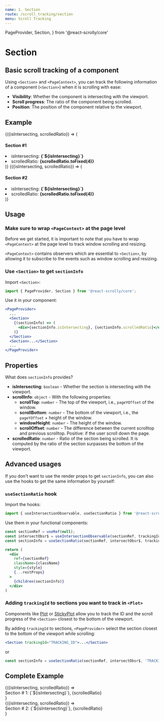 ```yaml
---
name: 1. Section
route: /scroll_tracking/section
menu: Scroll Tracking
---
```


  PageProvider,
  Section,
} from '@react-scrolly/core'


# Section
## Basic scroll tracking of a component

Using `<Section>` and `<PageContext>`, you can track the following information of a component (`<Section>`) when it is scrolling with ease:

- **Visibility**: Whether the component is intersecting with the viewport.
- **Scroll progress**: The ratio of the component being scrolled.
- **Position**: The position of the component relative to the viewport.

## Example
<DemoWrapper>
  <PageProvider>
    <BorderedDemoSection color={defaultColors.gray} height="50vh">
      {({isIntersecting, scrolledRatio}) => (
        <CenterBox>
          <h4>
            Section #1
          </h4>
          <li>isIntersecting: <b>{`${isIntersecting}`}</b></li>
          <li>scrolledRatio: <b>{scrolledRatio.toFixed(4)}</b></li>
        </CenterBox>
      )}
    </BorderedDemoSection>
    <BorderedDemoSection color={defaultColors.gray} height="100vh">
      {({isIntersecting, scrolledRatio}) => (
        <CenterBox>
          <h4>
            Section #2
          </h4>
          <li>isIntersecting: <b>{`${isIntersecting}`}</b></li>
          <li>scrolledRatio: <b>{scrolledRatio.toFixed(4)}</b></li>
        </CenterBox>
      )}
    </BorderedDemoSection>
  </PageProvider>
</DemoWrapper>

## Usage

### Make sure to wrap `<PageContext>` at the page level

Before we get started, it is important to note that you have to wrap `<PageContext>` at the page level to track window scrolling and resizing.

`<PageContext>` contains observers which are essential to `<Section>`,
by allowing it to subscribe to the events such as window scrolling and resizing.

### Use `<Section>` to get `sectionInfo`

Import `<Section>`:
```jsx
import { PageProvider, Section } from '@react-scrolly/core';
```

Use it in your component:
```jsx
<PageProvider>
  ...
  <Section>
    {(sectionInfo) => (
      <div>{sectionInfo.isIntersecting}, {sectionInfo.scrolledRatio}</div>
    )}
  </Section>
  <Section>...</Section>
  ...
</PageProvider>
```


## Properties

What does `sectionInfo` provides?

* **isIntersecting**: `boolean` - Whether the section is intersecting with the viewport.
* **scrollInfo**: `object` - With the following properties:
  * **scrollTop**: `number` - The top of the viewport, i.e., `pageYOffset` of the window.
  * **scrollBottom**: `number` - The bottom of the viewport, i.e., the `pageYOffset` + height of the window.
  * **windowHeight**: `number` - The height of the window.
  * **scrollOffset**: `number` - The difference between the current scrolltop and previous scrolltop. Positive: if the user scroll down the page.
* **scrolledRatio**: `number` - Ratio of the section being scrolled. It is computed by the ratio of the section surpasses the bottom of the viewport.


## Advanced usages

If you don't want to use the render props to get `sectionInfo`, you can also use the hooks to get the same information by yourself:

### `useSectionRatio` hook

Import the hooks:
```jsx
import { useIntersectionObservable, useSectionRatio } from '@react-scrolly/core';
```

Use them in your functional components:
```jsx
const sectionRef = useRef(null);
const intersectObsr$ = useIntersectionObservable(sectionRef, trackingId);
const sectionInfo = useSectionRatio(sectionRef, intersectObsr$, trackingId);

return (
  <div
    ref={sectionRef}
    className={className}
    style={style}
    {...restProps}
  >
    {children(sectionInfo)}
  </div>
)
```

### Adding `trackingId` to sections you want to track in `<Plot>`
Components like [Plot](/scroll_tracking/plot) or [StickyPlot](/pinning_sections/sticky_plot)
allow you to track the ID and the scroll progress of the `<Section>` closest to the bottom of the viewport.

By adding `trackingId` to sections, `<PageProvider>` select the section closest to the bottom of the viewport while scrolling:

```jsx
<Section trackingId="TRACKING_ID">...</Section>
```

or
```jsx
const sectionInfo = useSectionRatio(sectionRef, intersectObsr$, 'TRACKING_ID');
```

## Complete Example

<Playground>
  <div style={{ width: '100%' }}>
    <PageProvider>
      <Section style={sectionStyle}>
        {({isIntersecting, scrolledRatio}) => <div>Section # 1: {`${isIntersecting}`}, {scrolledRatio}</div>}
      </Section>
      <Section style={sectionStyle}>
        {({isIntersecting, scrolledRatio}) => <div>Section # 2: {`${isIntersecting}`}, {scrolledRatio}</div>}
      </Section>
    </PageProvider>
  </div>
</Playground>

<Props of={Section} />

